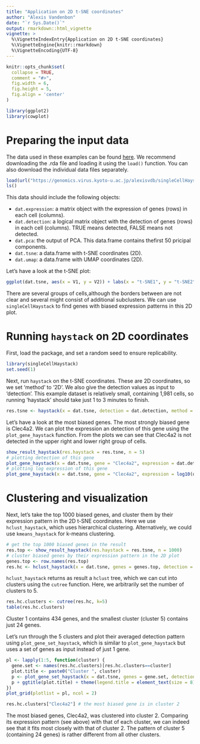 ```yaml
---
title: "Application on 2D t-SNE coordinates"
author: "Alexis Vandenbon"
date: "`r Sys.Date()`"
output: rmarkdown::html_vignette
vignette: >
  %\VignetteIndexEntry{Application on 2D t-SNE coordinates}
  %\VignetteEngine{knitr::rmarkdown}
  %\VignetteEncoding{UTF-8}
---
```


```r
knitr::opts_chunk$set(
  collapse = TRUE,
  comment = "#>",
  fig.width = 6,
  fig.height = 5,
  fig.align = 'center'
)

library(ggplot2)
library(cowplot)
```


# Preparing the input data
The data used in these examples can be found [here](https://genomics.virus.kyoto-u.ac.jp/alexisvdb/singleCellHaystack/). We recommend downloading the .rda file and loading it using the `load()` function. You can also download the individual data files separately.

```r
load(url("https://genomics.virus.kyoto-u.ac.jp/alexisvdb/singleCellHaystack/tabula_muris_marrow_P7_2.rda"))
ls()
```

This data should include the following objects:

- `dat.expression`: a matrix object with the expression of genes (rows) in each cell (columns).
- `dat.detection`:  a logical matrix object with the detection of genes (rows) in each cell (columns). TRUE means detected, FALSE means not detected.
- `dat.pca`:        the output of PCA. This data.frame contains thefirst 50 pricipal components.
- `dat.tsne`:       a data.frame with t-SNE coordinates (2D).
- `dat.umap`:       a data.frame with UMAP coordinates (2D).

Let's have a look at the t-SNE plot:

```r
ggplot(dat.tsne, aes(x = V1, y = V2)) + labs(x = "t-SNE1", y = "t-SNE2") + geom_point()
```

There are several groups of cells,although the borders between are not clear and several might consist of additional subclusters. We can use `singleCellHaystack` to find genes with biased expression patterns in this 2D plot.

# Running `haystack` on 2D coordinates

First, load the package, and set a random seed to ensure replicability.

```r
library(singleCellHaystack)
set.seed(1)

```
Next, run `haystack` on the t-SNE coordinates. These are 2D coordinates, so we set 'method' to '2D'. We also give the detection values as input to 'detection'. This example dataset is relatively small, containing 1,981 cells, so running 'haystack' should take just 1 to 3 minutes to finish.

```r
res.tsne <- haystack(x = dat.tsne, detection = dat.detection, method = "2D")
```

Let's have a look at the most biased genes. The most strongly biased gene is Clec4a2. We can plot the expression an detection of this gene using the `plot_gene_haystack` function. From the plots we can see that Clec4a2 is not detected in the upper right and lower right group of cells.

```r
show_result_haystack(res.haystack = res.tsne, n = 5)
# plotting detection of this gene
plot_gene_haystack(x = dat.tsne, gene = "Clec4a2", expression = dat.detection)
# plotting log expression of this gene
plot_gene_haystack(x = dat.tsne, gene = "Clec4a2", expression = log10(dat.expression)) 
```


# Clustering and visualization

Next, let's take the top 1000 biased genes, and cluster them by their expression pattern in the 2D t-SNE coordinates. Here we use `hclust_haystack`, which uses hierarchical clustering. Alternatively, we could use `kmeans_haystack` for k-means clustering.

```r
# get the top 1000 biased genes in the result
res.top <- show_result_haystack(res.haystack = res.tsne, n = 1000)
# cluster biased genes by their expression pattern in the 2D plot
genes.top <- row.names(res.top)
res.hc <- hclust_haystack(x = dat.tsne, genes = genes.top, detection = dat.detection)
```

`hclust_haystack` returns as result a `hclust` tree, which we can cut into clusters using the `cutree` function. Here, we arbitrarily set the number of clusters to 5.

```r
res.hc.clusters <- cutree(res.hc, k=5)
table(res.hc.clusters)
``` 

Cluster 1 contains 434 genes, and the smallest cluster (cluster 5) contains just 24 genes.

Let's run through the 5 clusters and plot their averaged detection pattern using `plot_gene_set_haystack`, which is similar to `plot_gene_haystack` but uses a set of genes as input instead of just 1 gene. 

```r
pl <- lapply(1:5, function(cluster) {
  gene.set <- names(res.hc.clusters)[res.hc.clusters==cluster]
  plot.title <- paste0("Cluster ", cluster)
  p <- plot_gene_set_haystack(x = dat.tsne, genes = gene.set, detection = dat.detection)
  p + ggtitle(plot.title) + theme(legend.title = element_text(size = 8))
})
plot_grid(plotlist = pl, ncol = 2)
```


```r
res.hc.clusters["Clec4a2"] # the most biased gene is in cluster 2
```
The most biased genes, Clec4a2, was clustered into cluster 2. Comparing its expression pattern (see above) with that of each cluster, we can indeed see that it fits most closely with that of cluster 2. The pattern of cluster 5 (containing 24 genes) is rather different from all other clusters.
